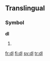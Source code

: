 ==Translingual==

===Symbol===
'''dl'''

# {{SI-unit-abb2|deci|liter|litre|[[fluid measure]]}}

[[fr:dl]]
[[fi:dl]]
[[sv:dl]]
[[tr:dl]]
